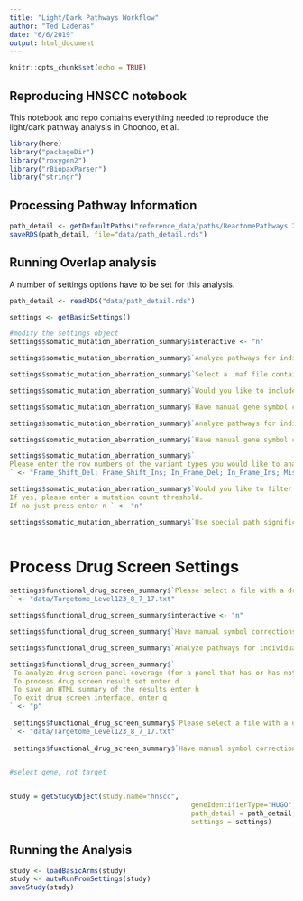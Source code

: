 ```yaml
---
title: "Light/Dark Pathways Workflow"
author: "Ted Laderas"
date: "6/6/2019"
output: html_document
---
```


```r
knitr::opts_chunk$set(echo = TRUE)
```

## Reproducing HNSCC notebook

This notebook and repo contains everything needed to reproduce the light/dark pathway analysis in Choonoo, et al.

```r
library(here)
library("packageDir")
library("roxygen2")
library("rBiopaxParser")
library("stringr")
```

## Processing Pathway Information



```r
path_detail <- getDefaultPaths("reference_data/paths/ReactomePathways 2015 02 17 13 46 25 2019.06.10 18.48.35.txt")
saveRDS(path_detail, file="data/path_detail.rds")
```

## Running Overlap analysis

A number of settings options have to be set for this analysis. 

```r
path_detail <- readRDS("data/path_detail.rds")

settings <- getBasicSettings()

#modify the settings object
settings$somatic_mutation_aberration_summary$interactive <- "n"

settings$somatic_mutation_aberration_summary$`Analyze pathways for individual members of the cohort? (y or n) `<- "n"

settings$somatic_mutation_aberration_summary$`Select a .maf file containing the data set to be analyzed.` <- "data/TCGA.HNSC.mutect.84c7a87a-9dcc-48fb-bd69-ba9d6e6f3ca2.DR-7.0.somatic_cleaned.maf"

settings$somatic_mutation_aberration_summary$`Would you like to include PolyPhen analysis results in this analysis? (y/n) `<- "n"

settings$somatic_mutation_aberration_summary$`Have manual gene symbol corrections already been conducted? (y/n)` <- "y"

settings$somatic_mutation_aberration_summary$`Analyze pathways for individual members of the cohort? (y or n) ` <- "n"

settings$somatic_mutation_aberration_summary$`Have manual gene symbol corrections already been conducted? (y/n)` <- "y"

settings$somatic_mutation_aberration_summary$`
Please enter the row numbers of the variant types you would like to analyze (sepparated by a space).
` <- "Frame_Shift_Del; Frame_Shift_Ins; In_Frame_Del; In_Frame_Ins; Missense_Mutation; Nonsense_Mutation; Nonstop_Mutation; Splice_Site"

settings$somatic_mutation_aberration_summary$`Would you like to filter out hypermutators?
If yes, please enter a mutation count threshold.
If no just press enter n ` <- "n"

settings$somatic_mutation_aberration_summary$`Use special path significance analysis settings for this data type? (y/n)` <- "n"
 
```


# Process Drug Screen Settings

```r
settings$functional_drug_screen_summary$`Please select a file with a drug screen results data set
` <- "data/Targetome_Level123_8_7_17.txt"

settings$functional_drug_screen_summary$interactive <- "n"

settings$functional_drug_screen_summary$`Have manual symbol corrections been performed yet for the current data set? (y/n)` <- "y"

settings$functional_drug_screen_summary$`Analyze pathways for individual members of the cohort? (y or n) ` <- "n"

settings$functional_drug_screen_summary$`
 To analyze drug screen panel coverage (for a panel that has or has not been run), enter p
 To process drug screen result set enter d
 To save an HTML summary of the results enter h
 To exit drug screen interface, enter q
` <- "p"
 
 settings$functional_drug_screen_summary$`Please select a file with a drug screen results data set
` <- "data/Targetome_Level123_8_7_17.txt"
 
 settings$functional_drug_screen_summary$`Have manual symbol corrections been performed yet for the current data set? (y/n)` <- "y"


#select gene, not target


study = getStudyObject(study.name="hnscc", 
											 geneIdentifierType="HUGO",
											 path_detail = path_detail, 
											 settings = settings)
```

## Running the Analysis



```r
study <- loadBasicArms(study)
study <- autoRunFromSettings(study)
saveStudy(study)

```


